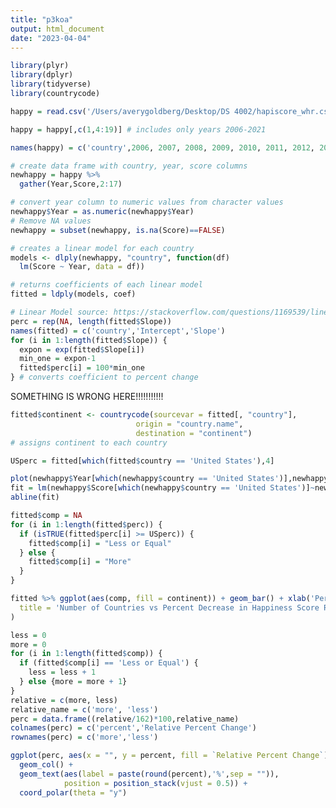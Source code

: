 ```yaml
---
title: "p3koa"
output: html_document
date: "2023-04-04"
---
```

```r
library(plyr)
library(dplyr)
library(tidyverse)
library(countrycode)
```

```r
happy = read.csv('/Users/averygoldberg/Desktop/DS 4002/hapiscore_whr.csv', header = TRUE)
```

```r
happy = happy[,c(1,4:19)] # includes only years 2006-2021
```

```r
names(happy) = c('country',2006, 2007, 2008, 2009, 2010, 2011, 2012, 2013, 2014, 2015, 2016, 2017, 2018, 2019, 2020, 2021)
```

```r
# create data frame with country, year, score columns
newhappy = happy %>%
  gather(Year,Score,2:17)
```

```r
# convert year column to numeric values from character values
newhappy$Year = as.numeric(newhappy$Year)
# Remove NA values
newhappy = subset(newhappy, is.na(Score)==FALSE)
```

```r
# creates a linear model for each country
models <- dlply(newhappy, "country", function(df) 
  lm(Score ~ Year, data = df))

# returns coefficients of each linear model
fitted = ldply(models, coef)

# Linear Model source: https://stackoverflow.com/questions/1169539/linear-regression-and-group-by-in-r
perc = rep(NA, length(fitted$Slope))
names(fitted) = c('country','Intercept','Slope')
for (i in 1:length(fitted$Slope)) {
  expon = exp(fitted$Slope[i])
  min_one = expon-1
  fitted$perc[i] = 100*min_one
} # converts coefficient to percent change
```
SOMETHING IS WRONG HERE!!!!!!!!!!!
```r
fitted$continent <- countrycode(sourcevar = fitted[, "country"],
                            origin = "country.name",
                            destination = "continent")
# assigns continent to each country
```

```r
USperc = fitted[which(fitted$country == 'United States'),4]
```

```r
plot(newhappy$Year[which(newhappy$country == 'United States')],newhappy$Score[which(newhappy$country == 'United States')], xlab = 'Year', ylab = 'Happiness Score', main = 'Happiness Score vs Year for United States')
fit = lm(newhappy$Score[which(newhappy$country == 'United States')]~newhappy$Year[which(newhappy$country == 'United States')])
abline(fit)
```


```r
fitted$comp = NA
for (i in 1:length(fitted$perc)) {
  if (isTRUE(fitted$perc[i] >= USperc)) {
    fitted$comp[i] = "Less or Equal"
  } else {
    fitted$comp[i] = "More"
  }
}
```

```r
fitted %>% ggplot(aes(comp, fill = continent)) + geom_bar() + xlab('Percent Decrease Relative to United States') + ylab('Number of Countries') + labs(
  title = 'Number of Countries vs Percent Decrease in Happiness Score Relative to U.S.'
)
```


```r
less = 0
more = 0
for (i in 1:length(fitted$comp)) {
  if (fitted$comp[i] == 'Less or Equal') {
    less = less + 1
  } else {more = more + 1}
}
relative = c(more, less)
relative_name = c('more', 'less')
perc = data.frame((relative/162)*100,relative_name)
colnames(perc) = c('percent','Relative Percent Change')
rownames(perc) = c('more','less')
```

```r
ggplot(perc, aes(x = "", y = percent, fill = `Relative Percent Change`)) +
  geom_col() +
  geom_text(aes(label = paste(round(percent),'%',sep = "")),
            position = position_stack(vjust = 0.5)) +
  coord_polar(theta = "y")
```
